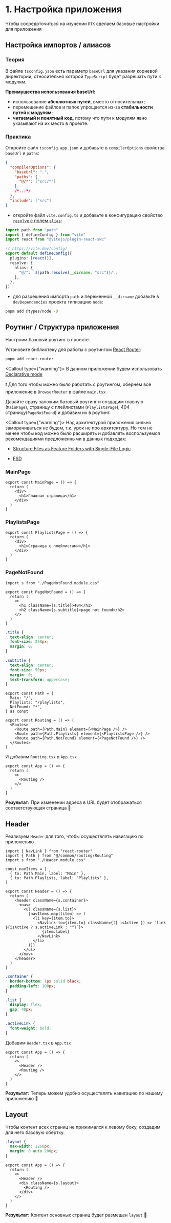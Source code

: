 
# 1. Настройка приложения

Чтобы сосредоточиться на изучении `RTK` сделаем базовые настройки для приложения

## Настройка импортов / алиасов

### Теория

В файле `tsconfig.json` есть параметр `baseUrl` для указания корневой директории, относительно
которой `TypeScript` будет разрешать пути к модулям.

**Преимущества использования baseUrl:**

- использование **абсолютных путей**, вместо относительных;
- перемещение файлов и папок упрощается из-за **стабильности путей к модулям**;
- **читаемый и понятный код**, потому что пути к модулям явно указывают на их место в проекте.

### Практика

Откройте файл `tsconfig.app.json` и добавьте в `compilerOptions` свойства `baseUrl` и `paths`:

```json filename="tsconfig.app.json" {3-6}
{
  "compilerOptions": {
    "baseUrl": ".",
    "paths": {
      "@/*": ["src/*"]
    }
    /*...*/
  },
  "include": ["src"]
}
```

- откройте файл `vite.config.ts` и добавьте в конфигурацию свойство [`resolve` с полем `alias`](https://vite.dev/config/shared-options#resolve-alias):

```ts filename="vite.config.ts" {1, 8-12}
import path from "path"
import { defineConfig } from "vite"
import react from "@vitejs/plugin-react-swc"

// https://vite.dev/config/
export default defineConfig({
  plugins: [react()],
  resolve: {
    alias: {
      "@/": `${path.resolve(__dirname, "src")}/`,
    },
  },
})
```

- для разрешения импорта `path` и переменной `__dirname` добавьте в `devDependencies` проекта типизацию `node`:

```bash filename="Terminal"
pnpm add @types/node -D
```

## Роутинг / Структура приложения

Настроим базовый роутинг в проекте.

Установите библиотеку для работы с роутингом [React Router](https://reactrouter.com):

```bash filename="Terminal"
pnpm add react-router
```

<Callout type={"warning"}>
  В данном приложении будем использовать [Declarative mode](https://reactrouter.com/start/declarative/installation)
</Callout>

❗ Для того чтобы можно было работать с роутингом, обернём всё приложение в `BrowserRouter` в файле `main.tsx`

Давайте сразу заложим базовый роутинг и создадим главную (`MainPage`), страницу с плейлистами (`PlaylistsPage`),
404 страницу(`PageNotFound`) и добавим их в роутинг.

<Callout type={"warning"}>
  Над архитектурой приложения сильно заморачиваться не будем, т.к. урок не про архитектуру. Но тем не менее чтобы код
  можно было расширять и добавлять воспользуемся рекомендациями предложенными в данных подходах:

- [Structure Files as Feature Folders with Single-File
  Logic](https://redux.js.org/style-guide/#structure-files-as-feature-folders-with-single-file-logic)

- [FSD](https://feature-sliced.design/)

</Callout>

### MainPage

```tsx filename="src/app/MainPage.tsx"
export const MainPage = () => {
  return (
    <div>
      <h1>Главная страница</h1>
    </div>
  )
}
```

### PlaylistsPage

```tsx filename="src/features/playlists/PlaylistsPage/PlaylistsPage.tsx"
export const PlaylistsPage = () => {
  return (
    <div>
      <h1>Страница с плейлистами</h1>
    </div>
  )
}
```

### PageNotFound

```tsx filename="src/common/components/PageNotFound/PageNotFound.tsx"
import s from "./PageNotFound.module.css"

export const PageNotFound = () => {
  return (
    <>
      <h1 className={s.title}>404</h1>
      <h2 className={s.subtitle}>page not found</h2>
    </>
  )
}
```

```css filename="src/common/components/PageNotFound/PageNotFound.module.css"
.title {
  text-align: center;
  font-size: 250px;
  margin: 0;
}

.subtitle {
  text-align: center;
  font-size: 50px;
  margin: 0;
  text-transform: uppercase;
}
```

```tsx filename="src/common/routing/Routing.tsx"
export const Path = {
  Main: "/",
  Playlists: "/playlists",
  NotFound: "*",
} as const

export const Routing = () => (
  <Routes>
    <Route path={Path.Main} element={<MainPage />} />
    <Route path={Path.Playlists} element={<PlaylistsPage />} />
    <Route path={Path.NotFound} element={<PageNotFound />} />
  </Routes>
)
```

И добавим `Routing.tsx` в `App.tsx`

```tsx
export const App = () => {
  return (
    <>
      <Routing />
    </>
  )
}
```

**Результат:** При изменении адреса в URL будет отображаться соответствующая страница 🚀

## Header

Реализуем `Header` для того, чтобы осуществлять навигацию по приложению

```tsx filename="src/common/components/Header/Header.tsx"
import { NavLink } from "react-router"
import { Path } from "@/common/routing/Routing"
import s from "./Header.module.css"

const navItems = [
  { to: Path.Main, label: "Main" },
  { to: Path.Playlists, label: "Playlists" },
]

export const Header = () => {
  return (
    <header className={s.container}>
      <nav>
        <ul className={s.list}>
          {navItems.map((item) => (
            <li key={item.to}>
              <NavLink to={item.to} className={({ isActive }) => `link ${isActive ? s.activeLink : ""}`}>
                {item.label}
              </NavLink>
            </li>
          ))}
        </ul>
      </nav>
    </header>
  )
}
```

```css filename="src/common/components/Header/Header.module.css"
.container {
  border-bottom: 1px solid black;
  padding-left: 100px;
}

.list {
  display: flex;
  gap: 40px;
}

.activeLink {
  font-weight: bold;
}
```

Добавим `Header.tsx` в `App.tsx`

```tsx filename="App.tsx"
export const App = () => {
  return (
    <>
      <Header />
      <Routing />
    </>
  )
}
```

**Результат:** Теперь можем удобно осуществлять навигацию по нашему приложению 🚀

## Layout

Чтобы контент всех страниц не прижимался к левому боку, создадим для него базовую обертку.

```css filename="src/app/App.module.css"
.layout {
  max-width: 1260px;
  margin: 0 auto 200px;
}
```

```tsx filename="src/app/App.tsx" {5}
export const App = () => {
  return (
    <>
      <Header />
      <div className={s.layout}>
        <Routing />
      </div>
    </>
  )
}
```

**Результат:** Контент основных страниц будет размещен `layout` 🚀
